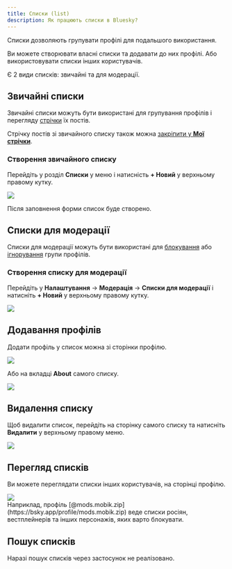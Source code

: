 ```yaml
---
title: Списки (list)
description: Як працюють списки в Bluesky?
---
```



Списки дозволяють групувати профілі для подальшого використання.

Ви можете створювати власні списки та додавати до них профілі. Або використовувати списки інших користувачів.

Є 2 види списків: звичайні та для модерації.

## Звичайні списки

Звичайні списки можуть бути використані для групування профілів і перегляду [стрічки](/basics/feed) їх постів.

Стрічку постів зі звичайного списку також можна [закріпити у **Мої стрічки**](/basics/feed#закріплення-стрічки).

### Створення звичайного списку

Перейдіть у розділ **Списки** у меню і натисність **+ Новий** у верхньому правому кутку.

<img src="/images/list-new.png" class="app-left-center" />

Після заповнення форми список буде створено.

## Списки для модерації

Списки для модерації можуть бути використані для [блокування](/basics/block) або [ігнорування](/basics/mute) групи профілів.

### Створення списку для модерації

Перейдіть у **Налаштування** &rarr; **Модерація** &rarr; **Списки для модерації** і натисніть **+ Новий** у верхньому правому кутку.

<img src="/images/list-new-mod.png" class="app-center" />

## Додавання профілів

Додати профіль у список можна зі сторінки профілю.

<img src="/images/list-add.png" class="app-left-center" />

Або на вкладці **About** самого списку.

<img src="/images/list-add2.png" class="app-center" />

## Видалення списку

Щоб видалити список, перейдіть на сторінку самого списку та натисніть **Видалити** у верхньому правому меню.

<img src="/images/list-del.png" class="app-left-center" />

## Перегляд списків

Ви можете переглядати списки інших користувачів, на сторінці профілю.

<img src="/images/list-profile.png" class="app-center" />

<Aside type="tip">
  Наприклад, профіль [@mods.mobik.zip](https://bsky.app/profile/mods.mobik.zip) веде списки росіян, вестплейнерів та
  інших персонажів, яких варто блокувати.
</Aside>

## Пошук списків

Наразі пошук списків через застосунок не реалізовано.
